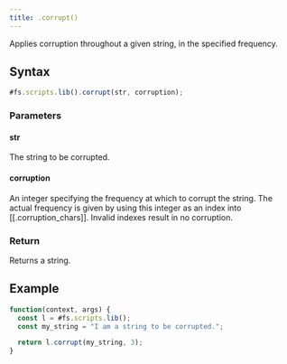 ```yaml
---
title: .corrupt()
---
```


Applies corruption throughout a given string, in the specified frequency.

## Syntax

```js
#fs.scripts.lib().corrupt(str, corruption);
```

### Parameters

#### str

The string to be corrupted.

#### corruption

An integer specifying the frequency at which to corrupt the string. The actual frequency is given by using this integer as an index into [[.corruption_chars]]. Invalid indexes result in no corruption.

### Return

Returns a string.

## Example

```js
function(context, args) {
  const l = #fs.scripts.lib();
  const my_string = "I am a string to be corrupted.";

  return l.corrupt(my_string, 3);
}
```
